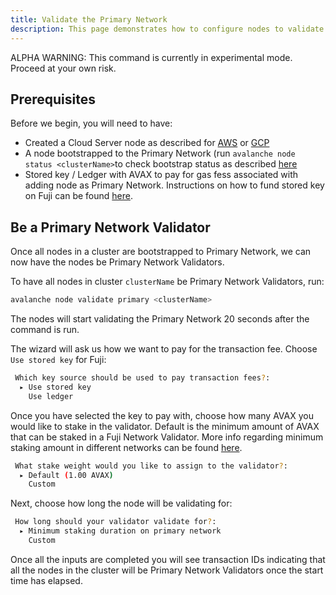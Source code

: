 ```yaml
---
title: Validate the Primary Network
description: This page demonstrates how to configure nodes to validate the Primary Network. Validation via Avalanche-CLI is currently only supported on Fuji.
---
```


<Callout type="warn">
ALPHA WARNING: This command is currently in experimental mode. Proceed at your own risk.
</Callout>

## Prerequisites

Before we begin, you will need to have:

- Created a Cloud Server node as described for [AWS](/docs/tooling/create-avalanche-nodes/run-validators-aws) or [GCP](/docs/tooling/create-avalanche-nodes/run-validators-gcp)
- A node bootstrapped to the Primary Network (run `avalanche node status <clusterName>`to check bootstrap status as described [here](/docs/tooling/create-avalanche-nodes/run-validators-aws#check-bootstrap-status)
- Stored key / Ledger with AVAX to pay for gas fess associated with adding node as Primary Network. Instructions on how to fund stored key on Fuji can be found [here](/docs/tooling/create-deploy-avalanche-l1s/deploy-on-fuji-testnet#funding-the-key).

Be a Primary Network Validator[​](#be-a-primary-network-validator "Direct link to heading")
-------------------------------------------------------------------------------------------

Once all nodes in a cluster are bootstrapped to Primary Network, we can now have the nodes be Primary Network Validators.

To have all nodes in cluster `clusterName` be Primary Network Validators, run:

```bash
avalanche node validate primary <clusterName>
```

The nodes will start validating the Primary Network 20 seconds after the command is run.

The wizard will ask us how we want to pay for the transaction fee. Choose `Use stored key` for Fuji:

```bash
 Which key source should be used to pay transaction fees?:
  ▸ Use stored key
    Use ledger
```

Once you have selected the key to pay with, choose how many AVAX you would like to stake in the validator. Default is the minimum amount of AVAX that can be staked in a Fuji Network Validator. More info regarding minimum staking amount in different networks can be found [here](/docs/nodes/validate/how-to-stake#fuji-testnet).

```bash
 What stake weight would you like to assign to the validator?:
  ▸ Default (1.00 AVAX)
    Custom
```

Next, choose how long the node will be validating for:

```bash
 How long should your validator validate for?:
  ▸ Minimum staking duration on primary network
    Custom
```

Once all the inputs are completed you will see transaction IDs indicating that all the nodes in the cluster will be Primary Network Validators once the start time has elapsed.